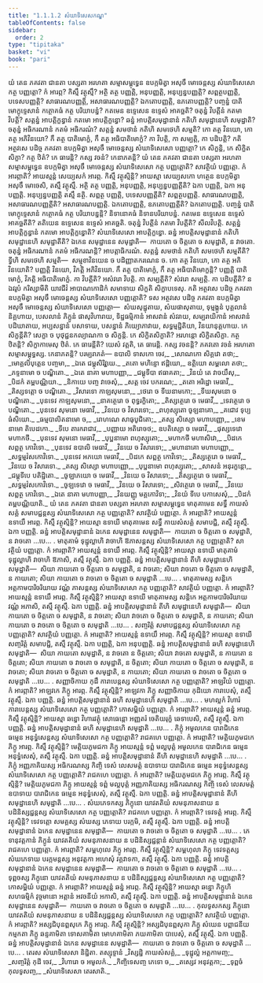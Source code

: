 ```yaml
---
title: "1.1.1.2 សំឃាទិសេសកណ្ឌ"
tableOfContents: false
sidebar:
  order: 2
type: "tipitaka"
basket: "vi"
book: "pari"
---
```



<DynamicBreadcrumb />

<Division number="7" book="pari">

<Paragraph number="26" book="pari">
យំ តេន ភគវតា ជានតា បស្សតា អរហតា សម្មាសម្ពុទ្ធេន ឧបក្កមិត្វា អសុចឹ មោចេន្តស្ស សំឃាទិសេសោ កត្ថ បញ្ញត្តោ? កំ អារព្ភ? កិស្មឹ វត្ថុស្មឹ? អត្ថិ តត្ថ បញ្ញត្តិ, អនុបញ្ញត្តិ, អនុប្បន្នបញ្ញត្តិ? សព្ពត្ថបញ្ញត្តិ, បទេសបញ្ញត្តិ? សាធារណបញ្ញត្តិ, អសាធារណបញ្ញត្តិ? ឯកតោបញ្ញត្តិ, ឧភតោបញ្ញត្តិ? បញ្ចន្នំ បាតិមោក្ខុទ្ទេសានំ កត្ថោគធំ កត្ថ បរិយាបន្នំ? កតមេន ឧទ្ទេសេន ឧទ្ទេសំ អាគច្ឆតិ? ចតុន្នំ វិបត្តីនំ កតមា វិបត្តិ? សត្តន្នំ អាបត្តិក្ខន្ធានំ កតមោ អាបត្តិក្ខន្ធោ? ឆន្នំ អាបត្តិសមុដ្ឋានានំ កតិហិ សមុដ្ឋានេហិ សមុដ្ឋាតិ? ចតុន្នំ អធិករណានំ កតមំ អធិករណំ? សត្តន្នំ សមថានំ កតិហិ សមថេហិ សម្មតិ? កោ តត្ថ វិនយោ, កោ តត្ថ អភិវិនយោ? កឹ តត្ថ បាតិមោក្ខំ, កឹ តត្ថ អធិបាតិមោក្ខំ? កា វិបត្តិ, កា សម្បត្តិ, កា បដិបត្តិ? កតិ អត្ថវសេ បដិច្ច ភគវតា ឧបក្កមិត្វា អសុចឹ មោចេន្តស្ស សំឃាទិសេសោ បញ្ញត្តោ? កេ សិក្ខន្តិ, កេ សិក្ខិតសិក្ខា? កត្ថ ឋិតំ? កេ ធារេន្តិ? កស្ស វចនំ? កេនាភតន្តិ?
</Paragraph>

</Division>
<Division number="8" book="pari">

<Paragraph number="27" book="pari">
យំ តេន ភគវតា ជានតា បស្សតា អរហតា សម្មាសម្ពុទ្ធេន ឧបក្កមិត្វា អសុចឹ មោចេន្តស្ស សំឃាទិសេសោ កត្ថ បញ្ញត្តោតិ? សាវត្ថិយំ បញ្ញត្តោ. កំ អារព្ភាតិ? អាយស្មន្តំ សេយ្យសកំ អារព្ភ. កិស្មឹ វត្ថុស្មិន្តិ? អាយស្មា សេយ្យសកោ ហត្ថេន ឧបក្កមិត្វា អសុចឹ មោចេសិ, តស្មឹ វត្ថុស្មឹ. អត្ថិ តត្ថ បញ្ញត្តិ, អនុបញ្ញត្តិ, អនុប្បន្នបញ្ញត្តីតិ? ឯកា បញ្ញត្តិ, ឯកា អនុបញ្ញត្តិ. អនុប្បន្នបញ្ញត្តិ តស្មឹ នត្ថិ. សព្ពត្ថ បញ្ញត្តិ, បទេសបញ្ញត្តីតិ? សព្ពត្ថបញ្ញត្តិ. សាធារណបញ្ញត្តិ, អសាធារណបញ្ញត្តីតិ? អសាធារណបញ្ញត្តិ. ឯកតោបញ្ញត្តិ, ឧភតោបញ្ញត្តីតិ? ឯកតោបញ្ញត្តិ. បញ្ចន្នំ បាតិមោក្ខុទ្ទេសានំ កត្ថោគធំ កត្ថ បរិយាបន្នន្តិ? និទានោគធំ និទានបរិយាបន្នំ. កតមេន ឧទ្ទេសេន ឧទ្ទេសំ អាគច្ឆតីតិ? តតិយេន ឧទ្ទេសេន ឧទ្ទេសំ អាគច្ឆតិ. ចតុន្នំ វិបត្តីនំ កតមា វិបត្តីតិ? សីលវិបត្តិ. សត្តន្នំ អាបត្តិក្ខន្ធានំ កតមោ អាបត្តិក្ខន្ធោតិ? សំឃាទិសេសោ អាបត្តិក្ខន្ធោ. ឆន្នំ អាបត្តិសមុដ្ឋានានំ កតិហិ សមុដ្ឋានេហិ សមុដ្ឋាតីតិ? ឯកេន សមុដ្ឋានេន សមុដ្ឋាតិ—  កាយតោ ច ចិត្តតោ ច សមុដ្ឋាតិ, ន វាចតោ. ចតុន្នំ អធិករណានំ កតមំ អធិករណន្តិ? អាបត្តាធិករណំ. សត្តន្នំ សមថានំ កតិហិ សមថេហិ សម្មតីតិ? ទ្វីហិ សមថេហិ សម្មតិ—  សម្មុខាវិនយេន ច បដិញ្ញាតករណេន ច. កោ តត្ថ វិនយោ, កោ តត្ថ អភិវិនយោតិ? បញ្ញត្តិ វិនយោ, វិភត្តិ អភិវិនយោ. កឹ តត្ថ បាតិមោក្ខំ, កឹ តត្ថ អធិបាតិមោក្ខន្តិ? បញ្ញត្តិ បាតិមោក្ខំ, វិភត្តិ អធិបាតិមោក្ខំ. កា វិបត្តីតិ? អសំវរោ វិបត្តិ. កា សម្បត្តីតិ? សំវរោ សម្បត្តិ. កា បដិបត្តីតិ? ន ឯវរូបំ ករិស្សាមីតិ យាវជីវំ អាបាណកោដិកំ សមាទាយ សិក្ខតិ សិក្ខាបទេសុ. កតិ អត្ថវសេ បដិច្ច ភគវតា ឧបក្កមិត្វា អសុចឹ មោចេន្តស្ស សំឃាទិសេសោ បញ្ញត្តោតិ? ទស អត្ថវសេ បដិច្ច ភគវតា ឧបក្កមិត្វា អសុចឹ មោចេន្តស្ស សំឃាទិសេសោ បញ្ញត្តោ—  សំឃសុដ្ឋុតាយ, សំឃផាសុតាយ, ទុម្មង្កូនំ បុគ្គលានំ និគ្គហាយ, បេសលានំ ភិក្ខូនំ ផាសុវិហារាយ, ទិដ្ឋធម្មិកានំ អាសវានំ សំវរាយ, សម្បរាយិកានំ អាសវានំ បដិឃាតាយ, អប្បសន្នានំ បសាទាយ, បសន្នានំ ភិយ្យោភាវាយ, សទ្ធម្មដ្ឋិតិយា, វិនយានុគ្គហាយ. កេ សិក្ខន្តីតិ? សេក្ខា ច បុថុជ្ជនកល្យាណកា ច សិក្ខន្តិ. កេ សិក្ខិតសិក្ខាតិ? អរហន្តោ សិក្ខិតសិក្ខា. កត្ថ ឋិតន្តិ? សិក្ខាកាមេសុ ឋិតំ. កេ ធារេន្តីតិ? យេសំ វត្តតិ, តេ ធារេន្តិ. កស្ស វចនន្តិ? ភគវតោ វចនំ អរហតោ សម្មាសម្ពុទ្ធស្ស. កេនាភតន្តិ? បរម្បរាភតំ—
</Paragraph>

<Paragraph number="28" type="verses" book="pari">
ឧបាលិ ទាសកោ ចេវ,_  
_សោណកោ សិគ្គវោ តថា;_  
_មោគ្គលិបុត្តេន បញ្ចមា,_  
_ឯតេ ជម្ពុសិរិវ្ហយេ._  

</Paragraph>

<Paragraph number="29" book="pari">
_តតោ មហិន្ទោ ឥដ្ដិយោ,_  
ឧត្តិយោ សម្ពលោ តថា;_  
_ភទ្ទនាមោ ច បណ្ឌិតោ._  

</Paragraph>

<Paragraph number="30" type="verses" book="pari">
_ឯតេ នាគា មហាបញ្ញា,_  
_ជម្ពុទីបា ឥធាគតា;_  
_វិនយំ តេ វាចយឹសុ,_  
_បិដកំ តម្ពបណ្ណិយា._  

</Paragraph>

<Paragraph number="31" type="verses" book="pari">
_និកាយេ បញ្ច វាចេសុំ,_  
_សត្ត ចេវ បករណេ;_  
_តតោ អរិដ្ឋោ មេធាវី,_  
_តិស្សទត្តោ ច បណ្ឌិតោ._  

</Paragraph>

<Paragraph number="32" type="verses" book="pari">
_វិសារទោ កាឡសុមនោ,_  
_ថេរោ ច ទីឃនាមកោ;_  
_ទីឃសុមនោ ច បណ្ឌិតោ._  

</Paragraph>

<Paragraph number="33" type="verses" book="pari">
_បុនទេវ កាឡសុមនោ,_  
_នាគត្ថេរោ ច ពុទ្ធរក្ខិតោ;_  
_តិស្សត្ថេរោ ច មេធាវី,_  
_ទេវត្ថេរោ ច បណ្ឌិតោ._  

</Paragraph>

<Paragraph number="34" type="verses" book="pari">
_បុនទេវ សុមនោ មេធាវី,_  
_វិនយេ ច វិសារទោ;_  
_ពហុស្សុតោ ចូឡនាគោ,_  
_គជោវ ទុប្បធំសិយោ._  

</Paragraph>

<Paragraph number="35" type="verses" book="pari">
_ធម្មបាលិតនាមោ ច,_  
_រោហណេ សាធុបូជិតោ;_  
_តស្ស សិស្សោ មហាបញ្ញោ,_  
_ខេមនាមោ តិបេដកោ._  

</Paragraph>

<Paragraph number="36" type="verses" book="pari">
_ទីបេ តារករាជាវ,_  
_បញ្ញាយ អតិរោចថ;_  
ឧបតិស្សោ ច មេធាវី,_  
_ផុស្សទេវោ មហាកថី._  

</Paragraph>

<Paragraph number="37" type="verses" book="pari">
_បុនទេវ សុមនោ មេធាវី,_  
_បុប្ផនាមោ ពហុស្សុតោ;_  
_មហាកថី មហាសិវោ,_  
_បិដកេ សព្ពត្ថ កោវិទោ._  

</Paragraph>

<Paragraph number="38" type="verses" book="pari">
_បុនទេវ ឧបាលិ មេធាវី,_  
_វិនយេ ច វិសារទោ;_  
_មហានាគោ មហាបញ្ញោ,_  
_សទ្ធម្មវំសកោវិទោ._  

</Paragraph>

<Paragraph number="39" type="verses" book="pari">
_បុនទេវ អភយោ មេធាវី,_  
_បិដកេ សព្ពត្ថ កោវិទោ;_  
_តិស្សត្ថេរោ ច មេធាវី,_  
_វិនយេ ច វិសារទោ._  

</Paragraph>

<Paragraph number="40" type="verses" book="pari">
_តស្ស សិស្សោ មហាបញ្ញោ,_  
_បុប្ផនាមោ ពហុស្សុតោ;_  
_សាសនំ អនុរក្ខន្តោ,_  
_ជម្ពុទីបេ បតិដ្ឋិតោ._  

</Paragraph>

<Paragraph number="41" type="verses" book="pari">
_ចូឡាភយោ ច មេធាវី,_  
_វិនយេ ច វិសារទោ;_  
_តិស្សត្ថេរោ ច មេធាវី,_  
_សទ្ធម្មវំសកោវិទោ._  

</Paragraph>

<Paragraph number="42" type="verses" book="pari">
_ចូឡទេវោ ច មេធាវី,_  
_វិនយេ ច វិសារទោ;_  
_សិវត្ថេរោ ច មេធាវី,_  
_វិនយេ សព្ពត្ថ កោវិទោ._  

</Paragraph>

<Paragraph number="43" type="verses" book="pari">
_ឯតេ នាគា មហាបញ្ញា,_  
_វិនយញ្ញូ មគ្គកោវិទា;_  
_វិនយំ ទីបេ បកាសេសុំ,_  
_បិដកំ តម្ពបណ្ណិយាតិ._  

</Paragraph>

</Division>
<Division number="9" book="pari">

<Paragraph number="44" book="pari">
យំ តេន ភគវតា ជានតា បស្សតា អរហតា សម្មាសម្ពុទ្ធេន មាតុគាមេន សទ្ធឹ កាយសំសគ្គំ សមាបជ្ជន្តស្ស សំឃាទិសេសោ កត្ថ បញ្ញត្តោតិ? សាវត្ថិយំ បញ្ញត្តោ. កំ អារព្ភាតិ? អាយស្មន្តំ ឧទាយឹ អារព្ភ. កិស្មឹ វត្ថុស្មិន្តិ? អាយស្មា ឧទាយី មាតុគាមេន សទ្ធឹ កាយសំសគ្គំ សមាបជ្ជិ, តស្មឹ វត្ថុស្មឹ. ឯកា បញ្ញត្តិ. ឆន្នំ អាបត្តិសមុដ្ឋានានំ ឯកេន សមុដ្ឋានេន សមុដ្ឋាតិ—  កាយតោ ច ចិត្តតោ ច សមុដ្ឋាតិ, ន វាចតោ …បេ… .
</Paragraph>

</Division>
<Division number="10" book="pari">

<Paragraph number="45" book="pari">
មាតុគាមំ ទុដ្ឋុល្លាហិ វាចាហិ ឱភាសន្តស្ស សំឃាទិសេសោ កត្ថ បញ្ញត្តោតិ? សាវត្ថិយំ បញ្ញត្តោ. កំ អារព្ភាតិ? អាយស្មន្តំ ឧទាយឹ អារព្ភ. កិស្មឹ វត្ថុស្មិន្តិ? អាយស្មា ឧទាយី មាតុគាមំ ទុដ្ឋុល្លាហិ វាចាហិ ឱភាសិ, តស្មឹ វត្ថុស្មឹ. ឯកា បញ្ញត្តិ. ឆន្នំ អាបត្តិសមុដ្ឋានានំ តីហិ សមុដ្ឋានេហិ សមុដ្ឋាតិ—  សិយា កាយតោ ច ចិត្តតោ ច សមុដ្ឋាតិ, ន វាចតោ; សិយា វាចតោ ច ចិត្តតោ ច សមុដ្ឋាតិ, ន កាយតោ; សិយា កាយតោ ច វាចតោ ច ចិត្តតោ ច សមុដ្ឋាតិ …បេ… .
</Paragraph>

</Division>
<Division number="11" book="pari">

<Paragraph number="46" book="pari">
មាតុគាមស្ស សន្តិកេ អត្តកាមបារិចរិយាយ វណ្ណំ ភាសន្តស្ស សំឃាទិសេសោ កត្ថ បញ្ញត្តោតិ? សាវត្ថិយំ បញ្ញត្តោ. កំ អារព្ភាតិ? អាយស្មន្តំ ឧទាយឹ អារព្ភ. កិស្មឹ វត្ថុស្មិន្តិ? អាយស្មា ឧទាយី មាតុគាមស្ស សន្តិកេ អត្តកាមបារិចរិយាយ វណ្ណំ អភាសិ, តស្មឹ វត្ថុស្មឹ. ឯកា បញ្ញត្តិ. ឆន្នំ អាបត្តិសមុដ្ឋានានំ តីហិ សមុដ្ឋានេហិ សមុដ្ឋាតិ—  សិយា កាយតោ ច ចិត្តតោ ច សមុដ្ឋាតិ, ន វាចតោ; សិយា វាចតោ ច ចិត្តតោ ច សមុដ្ឋាតិ, ន កាយតោ; សិយា កាយតោ ច វាចតោ ច ចិត្តតោ ច សមុដ្ឋាតិ …បេ… .
</Paragraph>

</Division>
<Division number="12" book="pari">

<Paragraph number="47" book="pari">
សញ្ចរិត្តំ សមាបជ្ជន្តស្ស សំឃាទិសេសោ កត្ថ បញ្ញត្តោតិ? សាវត្ថិយំ បញ្ញត្តោ. កំ អារព្ភាតិ? អាយស្មន្តំ ឧទាយឹ អារព្ភ. កិស្មឹ វត្ថុស្មិន្តិ? អាយស្មា ឧទាយី សញ្ចរិត្តំ សមាបជ្ជិ, តស្មឹ វត្ថុស្មឹ. ឯកា បញ្ញត្តិ, ឯកា អនុបញ្ញត្តិ. ឆន្នំ អាបត្តិសមុដ្ឋានានំ ឆហិ សមុដ្ឋានេហិ សមុដ្ឋាតិ—  សិយា កាយតោ សមុដ្ឋាតិ, ន វាចតោ ន ចិត្តតោ; សិយា វាចតោ សមុដ្ឋាតិ, ន កាយតោ ន ចិត្តតោ; សិយា កាយតោ ច វាចតោ ច សមុដ្ឋាតិ, ន ចិត្តតោ; សិយា កាយតោ ច ចិត្តតោ ច សមុដ្ឋាតិ, ន វាចតោ; សិយា វាចតោ ច ចិត្តតោ ច សមុដ្ឋាតិ, ន កាយតោ; សិយា កាយតោ ច វាចតោ ច ចិត្តតោ ច សមុដ្ឋាតិ …បេ… .
</Paragraph>

</Division>
<Division number="13" book="pari">

<Paragraph number="48" book="pari">
សញ្ញាចិកាយ កុដឹ ការាបេន្តស្ស សំឃាទិសេសោ កត្ថ បញ្ញត្តោតិ? អាឡវិយំ បញ្ញត្តោ. កំ អារព្ភាតិ? អាឡវកេ ភិក្ខូ អារព្ភ. កិស្មឹ វត្ថុស្មិន្តិ? អាឡវកា ភិក្ខូ សញ្ញាចិកាយ កុដិយោ ការាបេសុំ, តស្មឹ វត្ថុស្មឹ. ឯកា បញ្ញត្តិ. ឆន្នំ អាបត្តិសមុដ្ឋានានំ ឆហិ សមុដ្ឋានេហិ សមុដ្ឋាតិ …បេ… .
</Paragraph>

</Division>
<Division number="14" book="pari">

<Paragraph number="49" book="pari">
មហល្លកំ វិហារំ ការាបេន្តស្ស សំឃាទិសេសោ កត្ថ បញ្ញត្តោតិ? កោសម្ពិយំ បញ្ញត្តោ. កំ អារព្ភាតិ? អាយស្មន្តំ ឆន្នំ អារព្ភ. កិស្មឹ វត្ថុស្មិន្តិ? អាយស្មា ឆន្នោ វិហារវត្ថុំ សោធេន្តោ អញ្ញតរំ ចេតិយរុក្ខំ ឆេទាបេសិ, តស្មឹ វត្ថុស្មឹ. ឯកា បញ្ញត្តិ. ឆន្នំ អាបត្តិសមុដ្ឋានានំ ឆហិ សមុដ្ឋានេហិ សមុដ្ឋាតិ …បេ… .
</Paragraph>

</Division>
<Division number="15" book="pari">

<Paragraph number="50" book="pari">
ភិក្ខុំ អមូលកេន បារាជិកេន ធម្មេន អនុទ្ធំសេន្តស្ស សំឃាទិសេសោ កត្ថ បញ្ញត្តោតិ? រាជគហេ បញ្ញត្តោ. កំ អារព្ភាតិ? មេត្តិយភូមជកេ ភិក្ខូ អារព្ភ. កិស្មឹ វត្ថុស្មិន្តិ? មេត្តិយភូមជកា ភិក្ខូ អាយស្មន្តំ ទព្ពំ មល្លបុត្តំ អមូលកេន បារាជិកេន ធម្មេន អនុទ្ធំសេសុំ, តស្មឹ វត្ថុស្មឹ. ឯកា បញ្ញត្តិ. ឆន្នំ អាបត្តិសមុដ្ឋានានំ តីហិ សមុដ្ឋានេហិ សមុដ្ឋាតិ …បេ… .
</Paragraph>

</Division>
<Division number="16" book="pari">

<Paragraph number="51" book="pari">
ភិក្ខុំ អញ្ញភាគិយស្ស អធិករណស្ស កិញ្ចិ ទេសំ លេសមត្តំ ឧបាទាយ បារាជិកេន ធម្មេន អនុទ្ធំសេន្តស្ស សំឃាទិសេសោ កត្ថ បញ្ញត្តោតិ? រាជគហេ បញ្ញត្តោ. កំ អារព្ភាតិ? មេត្តិយភូមជកេ ភិក្ខូ អារព្ភ. កិស្មឹ វត្ថុស្មិន្តិ? មេត្តិយភូមជកា ភិក្ខូ អាយស្មន្តំ ទព្ពំ មល្លបុត្តំ អញ្ញភាគិយស្ស អធិករណស្ស កិញ្ចិ ទេសំ លេសមត្តំ ឧបាទាយ បារាជិកេន ធម្មេន អនុទ្ធំសេសុំ, តស្មឹ វត្ថុស្មឹ. ឯកា បញ្ញត្តិ. ឆន្នំ អាបត្តិសមុដ្ឋានានំ តីហិ សមុដ្ឋានេហិ សមុដ្ឋាតិ …បេ… .
</Paragraph>

</Division>
<Division number="17" book="pari">

<Paragraph number="52" book="pari">
សំឃភេទកស្ស ភិក្ខុនោ យាវតតិយំ សមនុភាសនាយ ន បដិនិស្សជ្ជន្តស្ស សំឃាទិសេសោ កត្ថ បញ្ញត្តោតិ? រាជគហេ បញ្ញត្តោ. កំ អារព្ភាតិ? ទេវទត្តំ អារព្ភ. កិស្មឹ វត្ថុស្មិន្តិ? ទេវទត្តោ សមគ្គស្ស សំឃស្ស ភេទាយ បរក្កមិ, តស្មឹ វត្ថុស្មឹ. ឯកា បញ្ញត្តិ. ឆន្នំ អាបត្តិសមុដ្ឋានានំ ឯកេន សមុដ្ឋានេន សមុដ្ឋាតិ—  កាយតោ ច វាចតោ ច ចិត្តតោ ច សមុដ្ឋាតិ …បេ… .
</Paragraph>

</Division>
<Division number="18" book="pari">

<Paragraph number="53" book="pari">
ភេទានុវត្តកានំ ភិក្ខូនំ យាវតតិយំ សមនុភាសនាយ ន បដិនិស្សជ្ជន្តានំ សំឃាទិសេសោ កត្ថ បញ្ញត្តោតិ? រាជគហេ បញ្ញត្តោ. កំ អារព្ភាតិ? សម្ពហុលេ ភិក្ខូ អារព្ភ. កិស្មឹ វត្ថុស្មិន្តិ? សម្ពហុលា ភិក្ខូ ទេវទត្តស្ស សំឃភេទាយ បរក្កមន្តស្ស អនុវត្តកា អហេសុំ វគ្គវាទកា, តស្មឹ វត្ថុស្មឹ. ឯកា បញ្ញត្តិ. ឆន្នំ អាបត្តិសមុដ្ឋានានំ ឯកេន សមុដ្ឋានេន សមុដ្ឋាតិ—  កាយតោ ច វាចតោ ច ចិត្តតោ ច សមុដ្ឋាតិ …បេ… .
</Paragraph>

</Division>
<Division number="19" book="pari">

<Paragraph number="54" book="pari">
ទុព្ពចស្ស ភិក្ខុនោ យាវតតិយំ សមនុភាសនាយ ន បដិនិស្សជ្ជន្តស្ស សំឃាទិសេសោ កត្ថ បញ្ញត្តោតិ? កោសម្ពិយំ បញ្ញត្តោ. កំ អារព្ភាតិ? អាយស្មន្តំ ឆន្នំ អារព្ភ. កិស្មឹ វត្ថុស្មិន្តិ? អាយស្មា ឆន្នោ ភិក្ខូហិ សហធម្មិកំ វុច្ចមានោ អត្តានំ អវចនីយំ អកាសិ, តស្មឹ វត្ថុស្មឹ. ឯកា បញ្ញត្តិ. ឆន្នំ អាបត្តិសមុដ្ឋានានំ ឯកេន សមុដ្ឋានេន សមុដ្ឋាតិ—  កាយតោ ច វាចតោ ច ចិត្តតោ ច សមុដ្ឋាតិ …បេ… .
</Paragraph>

</Division>
<Division number="20" book="pari">

<Paragraph number="55" book="pari">
កុលទូសកស្ស ភិក្ខុនោ យាវតតិយំ សមនុភាសនាយ ន បដិនិស្សជ្ជន្តស្ស សំឃាទិសេសោ កត្ថ បញ្ញត្តោតិ? សាវត្ថិយំ បញ្ញត្តោ. កំ អារព្ភាតិ? អស្សជិបុនព្ពសុកេ ភិក្ខូ អារព្ភ. កិស្មឹ វត្ថុស្មិន្តិ? អស្សជិបុនព្ពសុកា ភិក្ខូ សំឃេន បព្ពាជនីយកម្មកតា ភិក្ខូ ឆន្ទគាមិតា ទោសគាមិតា មោហគាមិតា ភយគាមិតា បាបេសុំ, តស្មឹ វត្ថុស្មឹ. ឯកា បញ្ញត្តិ. ឆន្នំ អាបត្តិសមុដ្ឋានានំ ឯកេន សមុដ្ឋានេន សមុដ្ឋាតិ—  កាយតោ ច វាចតោ ច ចិត្តតោ ច សមុដ្ឋាតិ …បេ… .

</Paragraph>
</Division>

<Paragraph number="56" type="center" book="pari">
តេរស សំឃាទិសេសា និដ្ឋិតា.



</Paragraph>

<Paragraph number="57" type="center" book="pari">
តស្សុទ្ទានំ


</Paragraph>

<Paragraph number="58" type="verses" book="pari">
_វិស្សដ្ឋិ កាយសំសគ្គំ,_  
_ទុដ្ឋុល្លំ អត្តកាមញ្ច;_  
_សញ្ចរិត្តំ កុដី ចេវ,_  
_វិហារោ ច អមូលកំ._  

</Paragraph>

<Paragraph number="59" type="verses" book="pari">
_កិញ្ចិទេសញ្ច ភេទោ ច,_  
_តស្សេវ អនុវត្តកា;_  
_ទុព្ពចំ កុលទូសញ្ច,_  
_សំឃាទិសេសា តេរសាតិ._
</Paragraph>